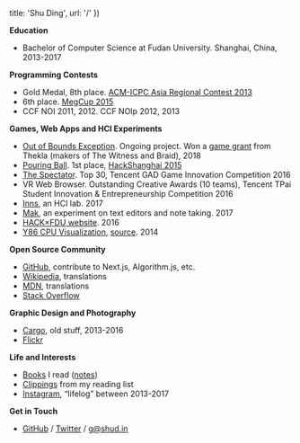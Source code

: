 
  title: 'Shu Ding',
  url: '/'
})

__Education__  
- Bachelor of Computer Science at Fudan University. Shanghai, China, 2013-2017

__Programming Contests__
- Gold Medal, 8th place. [ACM-ICPC Asia Regional Contest 2013](https://icpc.baylor.edu/regionals/finder/chengdu-2013/standings)
- 6th place. [MegCup 2015](https://2015.megcup.com/)
- CCF NOI 2011, 2012. CCF NOIp 2012, 2013

__Games, Web Apps and HCI Experiments__  
- [Out of Bounds Exception](https://twitter.com/cyatheatree/status/988836359518351360). Ongoing project. Won a [game grant](http://the-witness.net/news/2018/06/congratulations-to-the-grant-recipients/) from Thekla (makers of The Witness and Braid), 2018
- [Pouring Ball](http://cyatheatree.com/projects/pouring-ball). 1st place, [HackShanghai 2015](http://2015.hackshanghai.com)
- [The Spectator](http://cyatheatree.com/projects/the-spectator). Top 30, Tencent GAD Game Innovation Competition 2016
- VR Web Browser. Outstanding Creative Awards (10 teams), Tencent TPai Student Innovation & Entrepreneurship Competition 2016
- [Inns](https://inns.studio), an HCI lab. 2017
- [Mak](https://inns.studio/mak), an experiment on text editors and note taking. 2017
- [HACK×FDU website](https://fdu2016.hackx.org/). 2016
- [Y86 CPU Visualization](https://y86.js.org), [source](https://github.com/quietshu/y86). 2014

__Open Source Community__
- [GitHub](https://github.com/quietshu), contribute to Next.js, Algorithm.js, etc.
- [Wikipedia](https://zh.wikipedia.org/w/index.php?title=Special:%E7%94%A8%E6%88%B7%E8%B4%A1%E7%8C%AE&offset=&limit=500&contribs=user&target=Iamds&namespace=2&nsInvert=1&tagfilter=&start=&end=), translations
- [MDN](https://developer.mozilla.org/en-US/profiles/shuding), translations
- [Stack Overflow](https://stackoverflow.com/users/2424786/shu-ding)

__Graphic Design and Photography__
- [Cargo](https://cargocollective.com/quietshu), old stuff, 2013-2016
- [Flickr](https://www.flickr.com/photos/shuding/)

__Life and Interests__
- [Books](https://book.douban.com/people/ParabolaWorld/collect) I read ([notes](https://book.douban.com/people/ParabolaWorld/annotation))
- [Clippings](https://getpocket.com/@parabola_ds) from my reading list
- [Instagram](https://instagram.com/_shuding), “lifelog” between 2013-2017

__Get in Touch__  
- [GitHub](https://github.com/quietshu) / [Twitter](https://twitter.com/quietshu) / [g@shud.in](mailto:g@shud.in)  
